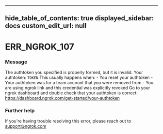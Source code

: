 
---
hide_table_of_contents: true
displayed_sidebar: docs
custom_edit_url: null
---


# ERR_NGROK_107

### Message
The authtoken you specified is properly formed, but it is invalid.
Your authtoken: `TOKEN`
This usually happens when:
    - You reset your authtoken
    - Your authtoken was for a team account that you were removed from
    - You are using ngrok link and this credential was explicitly revoked
Go to your ngrok dashboard and double check that your authtoken is correct:
https://dashboard.ngrok.com/get-started/your-authtoken

### Further help
If you're having trouble resolving this error, please reach out to [support@ngrok.com](mailto:support@ngrok.com?subject=Help%20with%20ERR_NGROK_107)


<ErrorDetails error='err_ngrok_107' />
